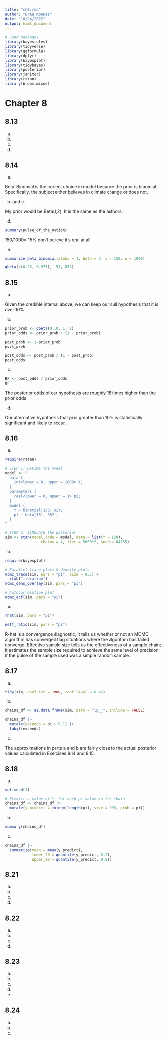 ```yaml
---
title: "ch8.rmd"
author: "Brea Koenes"
date: "10/24/2022"
output: html_document
---
```


```r
# Load packages
library(bayesrules)
library(tidyverse)
library(ggformula)
library(dplyr)
library(bayesplot)
library(tidybayes)
library(posterior)
library(janitor)
library(rstan)
library(broom.mixed)
```

# Chapter 8

## 8.13

a.

b.

c.

d.

## 8.14

a.

Beta-Binomial is the correct choice in model because the prior is binomial. Specifically, the subject either believes in climate change or does not. 

b. and c.

My prior would be Beta(1,2). It is the same as the authors.

d.

```r
summary(pulse_of_the_nation)
```

150/1000= 15% don't believe it's real at all

e.

```r
summarize_beta_binomial(alpha = 1, beta = 2, y = 150, n = 1000)
```

```r
qbeta(c(0.25, 0.975), 151, 852)
```

## 8.15

a.

Given the credible interval above, we can keep our null hypothesis that it is over 10%.

b.

```r
prior_prob <- pbeta(0.10, 1, 2)
prior_odds <- prior_prob / (1 - prior_prob)

post_prob <- 1-prior_prob 
post_prob
```

```r
post_odds <- post_prob / (1 - post_prob)
post_odds
```

c.

```r
BF <- post_odds / prior_odds
BF
```

The posterior odds of our hypothesis are roughly 18 times higher than the prior odds

d.

Our alternative hypothesis that pi is greater than 10% is statistically significant and likely to occur. 

## 8.16

a.

```r
require(rstan)

# STEP 1: DEFINE the model
model <- "
  data {
    int<lower = 0, upper = 1000> Y;
  }
  parameters {
    real<lower = 0, upper = 1> pi;
  }
  model {
    Y ~ binomial(150, pi);
    pi ~ beta(151, 852);
  }
"

# STEP 2: SIMULATE the posterior
sim <- stan(model_code = model, data = list(Y = 150), 
                chains = 4, iter = 5000*2, seed = 84735)
```

b.

```r
require(bayesplot)

# Parallel trace plots & density plots
mcmc_trace(sim, pars = "pi", size = 0.5) + 
  xlab("iteration")
mcmc_dens_overlay(sim, pars = "pi")

# Autocorrelation plot
mcmc_acf(sim, pars = "pi")
```

c.

```r
rhat(sim, pars = "pi")

neff_ratio(sim, pars = "pi")
```

R-hat is a convergence diagnostic; it tells us whether or not an MCMC algorithm has converged flag situations where the algorithm has failed converge. Effective sample size tells us the effectiveness of a sample chain; it estimates the sample size required to achieve the same level of precision if the pulse of the sample used was a simple random sample. 

## 8.17

a.

```r
tidy(sim, conf.int = TRUE, conf.level = 0.95)
```

b.

```r
chains_df <- as.data.frame(sim, pars = "lp__", include = FALSE)
```

```r
chains_df |>
  mutate(exceeds = pi > 0.1) |> 
  tabyl(exceeds)
```

c.

The approximations in parts a and b are fairly close to the actual posterior values calculated in Exercises 8.14 and 8.15.

## 8.18

a.

```r
set.seed(1)

# Predict a value of Y' for each pi value in the chain
chains_df <- chains_df |>
  mutate(y_predict = rbinom(length(pi), size = 100, prob = pi))
```

b.

```r
summary(chains_df)
```

c.

```r
chains_df |>
  summarize(mean = mean(y_predict),
            lower_20 = quantile(y_predict, 0.2),
            upper_20 = quantile(y_predict, 0.8))
```

## 8.21

a.

b.

c.

d.

## 8.22

a.

b.

c.

d.

## 8.23

a.

b.

c.

d.

e.

## 8.24

a.

b.

c.



